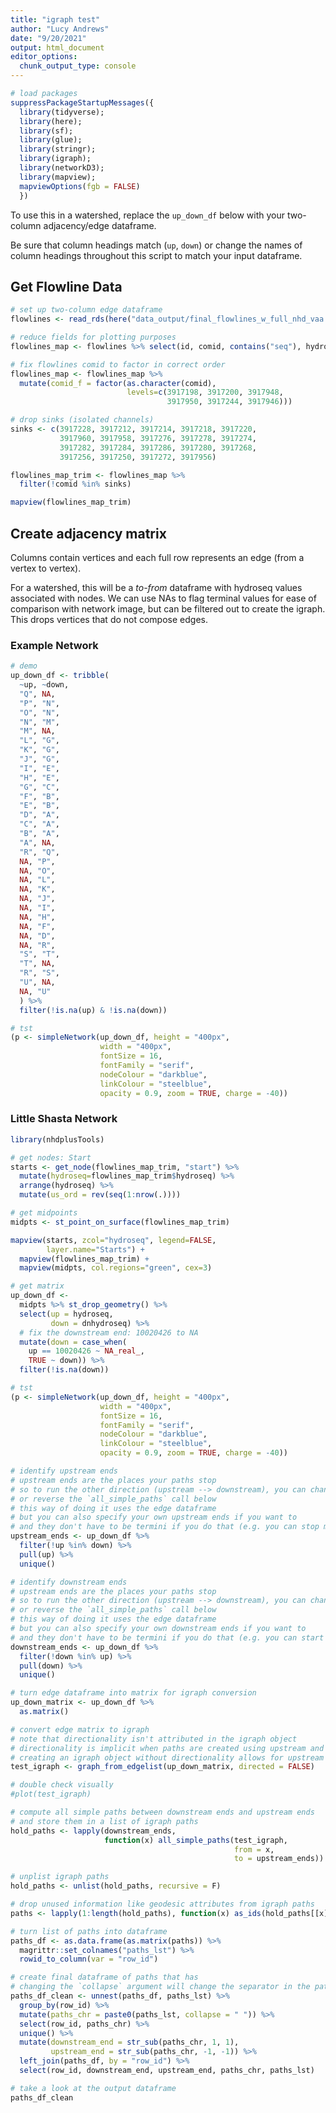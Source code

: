 ```yaml
---
title: "igraph test"
author: "Lucy Andrews"
date: "9/20/2021"
output: html_document
editor_options: 
  chunk_output_type: console
---
```


```r
# load packages
suppressPackageStartupMessages({
  library(tidyverse);
  library(here);
  library(sf);
  library(glue);
  library(stringr);
  library(igraph);
  library(networkD3);
  library(mapview);
  mapviewOptions(fgb = FALSE)
  })
```

To use this in a watershed, replace the `up_down_df` below with your two-column adjacency/edge dataframe.

Be sure that column headings match (`up`, `down`) or change the names of column headings throughout this script to match your input dataframe.

## Get Flowline Data

```r
# set up two-column edge dataframe
flowlines <- read_rds(here("data_output/final_flowlines_w_full_nhd_vaa.rds"))

# reduce fields for plotting purposes
flowlines_map <- flowlines %>% select(id, comid, contains("seq"), hydroseq, gnis_name, areasqkm:divdasqkm, shape_length, streamorde, streamorder_map, streamcalc, geom)

# fix flowlines comid to factor in correct order
flowlines_map <- flowlines_map %>%
  mutate(comid_f = factor(as.character(comid),
                          levels=c(3917198, 3917200, 3917948,
                                   3917950, 3917244, 3917946)))

# drop sinks (isolated channels)
sinks <- c(3917228, 3917212, 3917214, 3917218, 3917220,
           3917960, 3917958, 3917276, 3917278, 3917274, 
           3917282, 3917284, 3917286, 3917280, 3917268,
           3917256, 3917250, 3917272, 3917956)

flowlines_map_trim <- flowlines_map %>% 
  filter(!comid %in% sinks)

mapview(flowlines_map_trim)

```

## Create adjacency matrix

Columns contain vertices and each full row represents an edge (from a vertex to vertex). 

For a watershed, this will be a *to-from* dataframe with hydroseq values associated with nodes. We can use NAs to flag terminal values for ease of comparison with network image, but can be filtered out to create the igraph. This drops vertices that do not compose edges.

### Example Network

```r
# demo
up_down_df <- tribble(
  ~up, ~down,
  "Q", NA,
  "P", "N",
  "O", "N",
  "N", "M",
  "M", NA,
  "L", "G",
  "K", "G",
  "J", "G",
  "I", "E",
  "H", "E",
  "G", "C",
  "F", "B",
  "E", "B",
  "D", "A",
  "C", "A",
  "B", "A",
  "A", NA,
  "R", "Q",
  NA, "P",
  NA, "O",
  NA, "L",
  NA, "K",
  NA, "J",
  NA, "I",
  NA, "H",
  NA, "F",
  NA, "D",
  NA, "R",
  "S", "T",
  "T", NA,
  "R", "S",
  "U", NA,
  NA, "U"
  ) %>%
  filter(!is.na(up) & !is.na(down))

# tst
(p <- simpleNetwork(up_down_df, height = "400px", 
                    width = "400px", 
                    fontSize = 16, 
                    fontFamily = "serif",
                    nodeColour = "darkblue", 
                    linkColour = "steelblue",
                    opacity = 0.9, zoom = TRUE, charge = -40))
```

### Little Shasta Network

```r

library(nhdplusTools)

# get nodes: Start
starts <- get_node(flowlines_map_trim, "start") %>%
  mutate(hydroseq=flowlines_map_trim$hydroseq) %>% 
  arrange(hydroseq) %>% 
  mutate(us_ord = rev(seq(1:nrow(.))))

# get midpoints
midpts <- st_point_on_surface(flowlines_map_trim)

mapview(starts, zcol="hydroseq", legend=FALSE,
        layer.name="Starts") + 
  mapview(flowlines_map_trim) +
  mapview(midpts, col.regions="green", cex=3)

# get matrix
up_down_df <-
  midpts %>% st_drop_geometry() %>% 
  select(up = hydroseq,
         down = dnhydroseq) %>%
  # fix the downstream end: 10020426 to NA
  mutate(down = case_when(
    up == 10020426 ~ NA_real_,
    TRUE ~ down)) %>% 
  filter(!is.na(down))

# tst
(p <- simpleNetwork(up_down_df, height = "400px", 
                    width = "400px", 
                    fontSize = 16, 
                    fontFamily = "serif",
                    nodeColour = "darkblue", 
                    linkColour = "steelblue",
                    opacity = 0.9, zoom = TRUE, charge = -40))

```

```r

# identify upstream ends
# upstream ends are the places your paths stop
# so to run the other direction (upstream --> downstream), you can change what is considered "upstream"
# or reverse the `all_simple_paths` call below
# this way of doing it uses the edge dataframe
# but you can also specify your own upstream ends if you want to
# and they don't have to be termini if you do that (e.g. you can stop mid-network)
upstream_ends <- up_down_df %>%
  filter(!up %in% down) %>%
  pull(up) %>%
  unique()

# identify downstream ends
# upstream ends are the places your paths stop
# so to run the other direction (upstream --> downstream), you can change what is considered "downstream"
# or reverse the `all_simple_paths` call below
# this way of doing it uses the edge dataframe
# but you can also specify your own downstream ends if you want to
# and they don't have to be termini if you do that (e.g. you can start mid-network)
downstream_ends <- up_down_df %>%
  filter(!down %in% up) %>%
  pull(down) %>%
  unique()
```

```r
# turn edge dataframe into matrix for igraph conversion
up_down_matrix <- up_down_df %>%
  as.matrix()

# convert edge matrix to igraph
# note that directionality isn't attributed in the igraph object
# directionality is implicit when paths are created using upstream and downstream ends
# creating an igraph object without directionality allows for upstream path creation
test_igraph <- graph_from_edgelist(up_down_matrix, directed = FALSE)

# double check visually
#plot(test_igraph)
```

```r
# compute all simple paths between downstream ends and upstream ends
# and store them in a list of igraph paths
hold_paths <- lapply(downstream_ends,
                     function(x) all_simple_paths(test_igraph,
                                                  from = x,
                                                  to = upstream_ends))

# unplist igraph paths
hold_paths <- unlist(hold_paths, recursive = F)

# drop unused information like geodesic attributes from igraph paths
paths <- lapply(1:length(hold_paths), function(x) as_ids(hold_paths[[x]]))

# turn list of paths into dataframe
paths_df <- as.data.frame(as.matrix(paths)) %>%
  magrittr::set_colnames("paths_lst") %>%
  rowid_to_column(var = "row_id")

# create final dataframe of paths that has
# changing the `collapse` argument will change the separator in the path strings
paths_df_clean <- unnest(paths_df, paths_lst) %>%
  group_by(row_id) %>%
  mutate(paths_chr = paste0(paths_lst, collapse = " ")) %>%
  select(row_id, paths_chr) %>%
  unique() %>%
  mutate(downstream_end = str_sub(paths_chr, 1, 1),
         upstream_end = str_sub(paths_chr, -1, -1)) %>%
  left_join(paths_df, by = "row_id") %>%
  select(row_id, downstream_end, upstream_end, paths_chr, paths_lst)
```


```r
# take a look at the output dataframe
paths_df_clean
```
